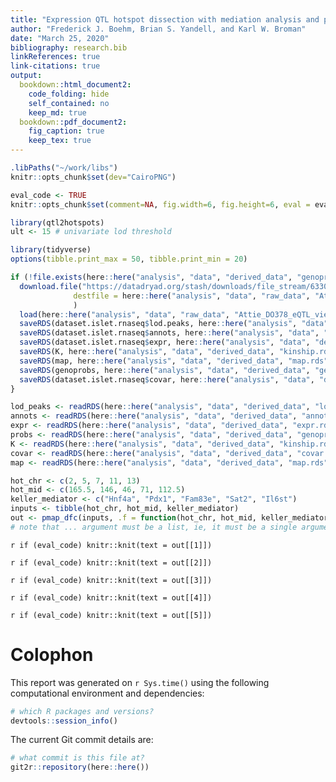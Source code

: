 ```yaml
---
title: "Expression QTL hotspot dissection with mediation analysis and pleiotropy testing"
author: "Frederick J. Boehm, Brian S. Yandell, and Karl W. Broman"
date: "March 25, 2020"
bibliography: research.bib
linkReferences: true
link-citations: true 
output: 
  bookdown::html_document2: 
    code_folding: hide
    self_contained: no
    keep_md: true
  bookdown::pdf_document2:
    fig_caption: true
    keep_tex: true
---
```


```r
.libPaths("~/work/libs")
knitr::opts_chunk$set(dev="CairoPNG")
```



```r
eval_code <- TRUE
knitr::opts_chunk$set(comment=NA, fig.width=6, fig.height=6, eval = eval_code)
```












```r
library(qtl2hotspots)
ult <- 15 # univariate lod threshold
```

```r
library(tidyverse)
options(tibble.print_max = 50, tibble.print_min = 20)
```



```r
if (!file.exists(here::here("analysis", "data", "derived_data", "genoprobs.rds"))){
  download.file("https://datadryad.org/stash/downloads/file_stream/63306",
              destfile = here::here("analysis", "data", "raw_data", "Attie_DO378_eQTL_viewer_v1.Rdata")
              )
  load(here::here("analysis", "data", "raw_data", "Attie_DO378_eQTL_viewer_v1.Rdata"))
  saveRDS(dataset.islet.rnaseq$lod.peaks, here::here("analysis", "data", "derived_data", "lod_peaks.rds"))
  saveRDS(dataset.islet.rnaseq$annots, here::here("analysis", "data", "derived_data", "annots.rds"))
  saveRDS(dataset.islet.rnaseq$expr, here::here("analysis", "data", "derived_data", "expr.rds"))
  saveRDS(K, here::here("analysis", "data", "derived_data", "kinship.rds"))
  saveRDS(map, here::here("analysis", "data", "derived_data", "map.rds"))
  saveRDS(genoprobs, here::here("analysis", "data", "derived_data", "genoprobs.rds"))
  saveRDS(dataset.islet.rnaseq$covar, here::here("analysis", "data", "derived_data", "covar.rds"))
}
```

```r
lod_peaks <- readRDS(here::here("analysis", "data", "derived_data", "lod_peaks.rds"))
annots <- readRDS(here::here("analysis", "data", "derived_data", "annots.rds"))
expr <- readRDS(here::here("analysis", "data", "derived_data", "expr.rds"))
probs <- readRDS(here::here("analysis", "data", "derived_data", "genoprobs.rds"))
K <- readRDS(here::here("analysis", "data", "derived_data", "kinship.rds"))
covar <- readRDS(here::here("analysis", "data", "derived_data", "covar.rds"))
map <- readRDS(here::here("analysis", "data", "derived_data", "map.rds"))
```


```r
hot_chr <- c(2, 5, 7, 11, 13)
hot_mid <- c(165.5, 146, 46, 71, 112.5)
keller_mediator <- c("Hnf4a", "Pdx1", "Fam83e", "Sat2", "Il6st")
inputs <- tibble(hot_chr, hot_mid, keller_mediator)
out <- pmap_dfc(inputs, .f = function(hot_chr, hot_mid, keller_mediator) knitr::knit_expand(text = readLines(here::here("analysis", "paper", "Rmd", "hotspot-one-chromosome-timbr.Rmd"))))
# note that ... argument must be a list, ie, it must be a single argument, not multiple args
```








`r if (eval_code) knitr::knit(text = out[[1]])`


`r if (eval_code) knitr::knit(text = out[[2]])`


`r if (eval_code) knitr::knit(text = out[[3]])`


`r if (eval_code) knitr::knit(text = out[[4]])`


`r if (eval_code) knitr::knit(text = out[[5]])`








# Colophon

This report was generated on `r Sys.time()` using the following computational environment and dependencies:

```r
# which R packages and versions?
devtools::session_info()
```


The current Git commit details are:

```r
# what commit is this file at?
git2r::repository(here::here())
```




